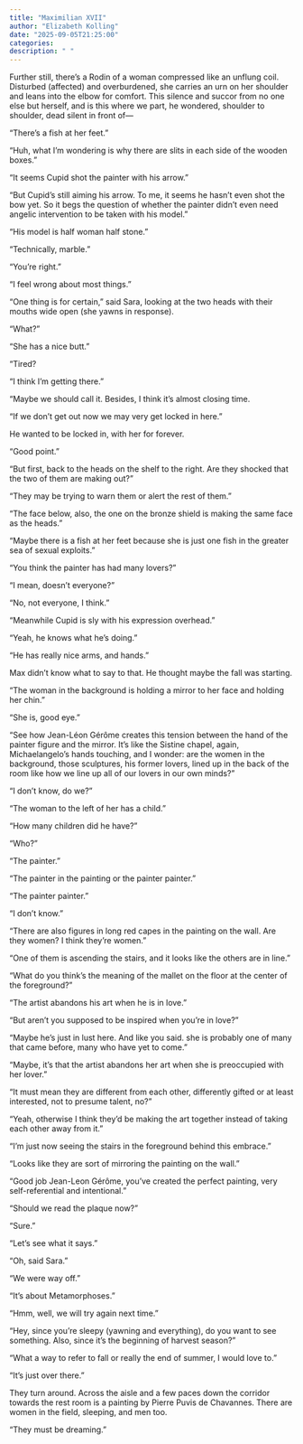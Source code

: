 ```yaml
---
title: "Maximilian XVII"
author: "Elizabeth Kolling"
date: "2025-09-05T21:25:00"
categories: 
description: " "
---
```



Further still, there’s a Rodin of a woman compressed like an unflung coil. Disturbed (affected) and overburdened, she carries an urn on her shoulder and leans into the elbow for comfort. This silence and succor from no one else but herself, and is this where we part, he wondered, shoulder to shoulder, dead silent in front of—

“There’s a fish at her feet.”

“Huh, what I’m wondering is why there are slits in each side of the wooden boxes.”

“It seems Cupid shot the painter with his arrow.”

“But Cupid’s still aiming his arrow. To me, it seems he hasn’t even shot the bow yet. So it begs the question of whether the painter didn’t even need angelic intervention to be taken with his model.”

“His model is half woman half stone.”

“Technically, marble.”

“You’re right.”

“I feel wrong about most things.”

“One thing is for certain,” said Sara, looking at the two heads with their mouths wide open (she yawns in response).

“What?”

“She has a nice butt.”

“Tired? 

“I think I’m getting there.”

“Maybe we should call it. Besides, I think it’s almost closing time. 

“If we don’t get out now we may very get locked in here.”

He wanted to be locked in, with her for forever.

“Good point.”

“But first, back to the heads on the shelf to the right. Are they shocked that the two of them are making out?”

“They may be trying to warn them or alert the rest of them.”

“The face below, also, the one on the bronze shield is making the same face as the heads.”

“Maybe there is a fish at her feet because she is just one fish in the greater sea of sexual exploits.”

“You think the painter has had many lovers?”

“I mean, doesn’t everyone?”

“No, not everyone, I think.”

“Meanwhile Cupid is sly with his expression overhead.”

“Yeah, he knows what he’s doing.”

“He has really nice arms, and hands.”

Max didn’t know what to say to that. He thought maybe the fall was starting.

“The woman in the background is holding a mirror to her face and holding her chin.”

“She is, good eye.”

“See how Jean-Léon Gérôme creates this tension between the hand of the painter figure and the mirror. It’s like the Sistine chapel, again, Michaelangelo’s hands touching, and I wonder: are the women in the background, those sculptures, his former lovers, lined up in the back of the room like how we line up all of our lovers in our own minds?”

“I don’t know, do we?"

“The woman to the left of her has a child.” 

“How many children did he have?”

“Who?”

“The painter.”

“The painter in the painting or the painter painter.”

“The painter painter.”

“I don’t know.”

“There are also figures in long red capes in the painting on the wall. Are they women? I think they’re women.”

“One of them is ascending the stairs, and it looks like the others are in line.”

“What do you think’s the meaning of the mallet on the floor at the center of the foreground?”

“The artist abandons his art when he is in love.” 

“But aren’t you supposed to be inspired when you’re in love?”

“Maybe he’s just in lust here. And like you said. she is probably one of many that came before, many who have yet to come.”

“Maybe, it’s that the artist abandons her art when she is preoccupied with her lover.”

“It must mean they are different from each other, differently gifted or at least interested, not to presume talent, no?”

“Yeah, otherwise I think they’d be making the art together instead of taking each other away from it.” 

“I’m just now seeing the stairs in the foreground behind this embrace.” 

“Looks like they are sort of mirroring the painting on the wall.”

“Good job Jean-Leon Gérôme, you’ve created the perfect painting, very self-referential and intentional.”

“Should we read the plaque now?”

“Sure.” 

“Let’s see what it says.”

“Oh, said Sara.” 

“We were way off.”

“It’s about Metamorphoses.” 

“Hmm, well, we will try again next time.”

“Hey, since you’re sleepy (yawning and everything), do you want to see something. Also, since it’s the beginning of harvest season?”

“What a way to refer to fall or really the end of summer, I would love to.”

“It’s just over there.”

They turn around. Across the aisle and a few paces down the corridor towards the rest room is a painting by Pierre Puvis de Chavannes. There are women in the field, sleeping, and men too. 

"They must be dreaming."
